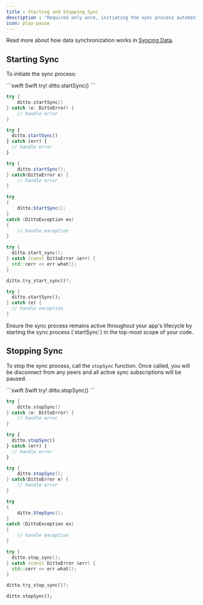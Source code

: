 ```yaml
---
title : Starting and Stopping Sync
description : "Required only once, initiating the sync process automatically connects you with the mesh network. Once connected, you immediately begin receiving updates from set sync subscriptions and sending updates to subscribing remote peers."
icon: play-pause
---
```


Read more about how data synchronization works in [Syncing Data](/key-concepts/syncing-data).

## Starting Sync

To initiate the sync process:

<CodeGroup>
```swift Swift
try! ditto.startSync()
```

```kotlin Kotlin
try {
    ditto.startSync()
} catch (e: DittoError) {
    // handle error
}
```

```javascript JS
try {
  ditto.startSync()
} catch (err) {
  // handle error
}
```

```java Java
try {
    ditto.startSync();
} catch(DittoError e) {
    // handle error
}
```

```csharp C#
try
{
    ditto.StartSync();
}
catch (DittoException ex)
{
    // handle exception
}
```

```cpp C++
try {
  ditto.start_sync();
} catch (const DittoError &err) {
  std::cerr << err.what();
}
```

```rust Rust
ditto.try_start_sync()?;
```

```dart Dart
try {
  ditto.startSync();
} catch (e) {
  // handle exception
}
```
</CodeGroup>

<Info>
Ensure the sync process remains active throughout your app's lifecycle by starting the sync process (`startSync`) in the top-most scope of your code.
</Info>

## Stopping Sync

To stop the sync process, call the `stopSync` function. Once called, you will be disconnect from any peers and all active sync subscriptions will be paused.

<CodeGroup>
```swift Swift
try! ditto.stopSync()
```

```kotlin Kotlin
try {
    ditto.stopSync()
} catch (e: DittoError) {
    // handle error
}
```

```javascript JS
try {
  ditto.stopSync()
} catch (err) {
  // handle error
}
```

```java Java
try {
    ditto.stopSync();
} catch(DittoError e) {
    // handle error
}
```

```csharp C#
try
{
    ditto.StopSync();
}
catch (DittoException ex)
{
    // handle exception
}
```

```cpp C++
try {
  ditto.stop_sync();
} catch (const DittoError &err) {
  std::cerr << err.what();
}
```

```rust Rust
ditto.try_stop_sync()?;
```

```dart Dart
ditto.stopSync();
```
</CodeGroup>


